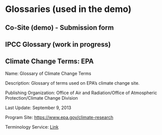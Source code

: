 # Glossaries (used in the demo)

## Co-Site (demo) - Submission form

## IPCC Glossary (work in progress)

## Climate Change Terms: EPA

Name: Glossary of Climate Change Terms

Description: Glossary of terms used on EPA's climate change site.

Publishing Organization: Office of Air and Radiation/Office of Atmospheric Protection/Climate Change Division

Last Update: September 9, 2013

Program Site: [https://www.epa.gov/climate-research](https://www.epa.gov/climate-research)

Terminology Service: [Link](https://sor.epa.gov/sor_internet/registry/termreg/searchandretrieve/glossariesandkeywordlists/search.do?details=&vocabName=Glossary%20Climate%20Change%20Terms)
